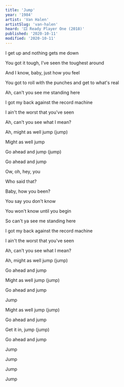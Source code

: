 ```yaml
---
title: 'Jump'
year: '1984'
artist: 'Van Halen'
artistSlug: 'van-halen'
heard: '🎞 Ready Player One (2018)'
published: '2020-10-11'
modified: '2020-10-11'
---
```


<LyricSection>

I get up and nothing gets me down

You got it tough, I've seen the toughest around

And I know, baby, just how you feel

You got to roll with the punches and get to what's real

</LyricSection>

<LyricSection>

Ah, can't you see me standing here

I got my back against the record machine

I ain't the worst that you've seen

Ah, can't you see what I mean?

</LyricSection>

<LyricSection>

Ah, might as well jump (jump)

Might as well jump

Go ahead and jump (jump)

Go ahead and jump

Ow, oh, hey, you

Who said that?

Baby, how you been?

You say you don't know

You won't know until you begin

</LyricSection>

<LyricSection>

So can't ya see me standing here

I got my back against the record machine

I ain't the worst that you've seen

Ah, can't you see what I mean?

</LyricSection>

<LyricSection>

Ah, might as well jump (jump)

Go ahead and jump

Might as well jump (jump)

Go ahead and jump

Jump


</LyricSection>

<LyricSection>

Might as well jump (jump)

Go ahead and jump

Get it in, jump (jump)

Go ahead and jump

Jump

Jump

Jump

Jump

</LyricSection>
